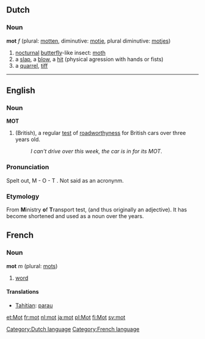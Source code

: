 ==Dutch==
===Noun===
'''mot''' ''f'' (plural: [[motten]], diminutive: [[motje]], plural diminutive: [[motjes]])

#[[nocturnal]] [[butterfly]]-like insect: [[moth]]
#a [[slap]], a [[blow]], a [[hit]] (physical agression with hands or fists)
#a [[quarrel]], [[tiff]]

----
==English==
===Noun===
'''MOT'''
# (British), a regular [[test]] of [[roadworthyness]] for British cars over three years old.
#: ''I can't drive over this week, the car is in for its MOT''.
===Pronunciation===
Spelt out, M - O - T .  Not said as an acronynm.
===Etymology===
From '''M'''inistry '''o'''f '''T'''ransport test, (and thus originally an adjective). It has become shortened and used as a noun over the years.
==French==
===Noun===

'''mot''' ''m'' (plural: [[mots]])

# [[word]]

====Translations====
*[[Tahitian]]: [[parau]]

[[Category:Dutch language]]
[[Category:French language]]

[[et:Mot]]
[[fr:mot]]
[[nl:mot]]
[[ja:mot]]
[[pl:Mot]]
[[fi:Mot]]
[[sv:mot]]